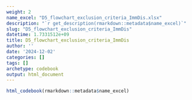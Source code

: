 ```yaml
---
weight: 2
name_excel: "D5_flowchart_exclusion_criteria_ImmDis.xlsx"
description: "`r get_description(rmarkdown::metadata$name_excel)`"
slug: "D5_flowchart_exclusion_criteria_ImmDis"
datetime: 1.7331512e+09
title: D5_flowchart_exclusion_criteria_ImmDis
author: ''
date: '2024-12-02'
categories: []
tags: []
archetype: codebook
output: html_document
---
```


```r
html_codebook(rmarkdown::metadata$name_excel)
```

